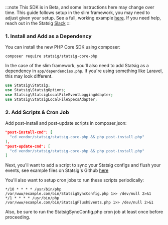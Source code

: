 :::note
This SDK is in Beta, and some instructions here may change over time. This guide follows setup in the slim framework, you may need to adjust given your setup. See a full, working example [here](https://github.com/daniel-statsig/statsig-php-core-slim-example). If you need help, reach out in the Statsig [Slack](https://statsig.com/slack)
:::

### 1. Install and Add as a Dependency
You can install the new PHP Core SDK using composer:

```shell
composer require statsig/statsig-core-php
```

In the case of the slim framework, you'll also need to add Statsig as a dependency in `app/dependencies.php`. If you're using something like Laravel, this may look different.

```php
use Statsig\Statsig;
use Statsig\StatsigOptions;
use Statsig\StatsigLocalFileEventLoggingAdapter;
use Statsig\StatsigLocalFileSpecsAdapter;
```

### 2. Add Scripts & Cron Job

Add post-install and post-update scripts in composer.json: 

```json
"post-install-cmd": [
  "cd vendor/statsig/statsig-core-php && php post-install.php"
],
"post-update-cmd": [
  "cd vendor/statsig/statsig-core-php && php post-install.php"
]
```

Next, you'll want to add a script to sync your Statsig configs and flush your events, see example files on Statsig's Github [here](https://github.com/daniel-statsig/statsig-php-core-slim-example/tree/main/bin)

You'll also want to setup cron jobs to run these scripts periodically:

```shell
*/10 * * * * /usr/bin/php /var/www/example.com/bin/StatsigSyncConfig.php 1>> /dev/null 2>&1
*/1 * * * * /usr/bin/php /var/www/example.com/bin/StatsigFlushEvents.php 1>> /dev/null 2>&1
```

Also, be sure to run the StatsigSyncConfig.php cron job at least once before proceeding. 